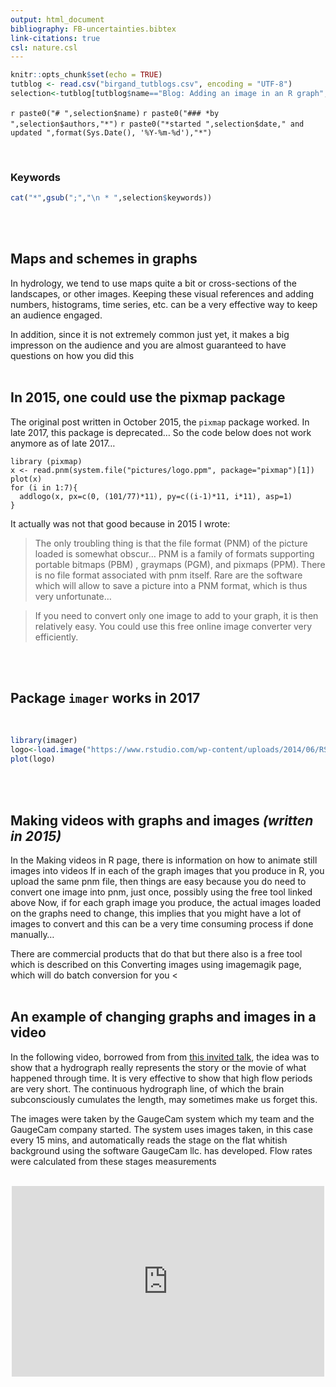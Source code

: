 ```yaml
---
output: html_document
bibliography: FB-uncertainties.bibtex
link-citations: true
csl: nature.csl
---
```



```r
knitr::opts_chunk$set(echo = TRUE)
tutblog <- read.csv("birgand_tutblogs.csv", encoding = "UTF-8")
selection<-tutblog[tutblog$name=="Blog: Adding an image in an R graph",]
```
`r paste0("# ",selection$name)`
`r paste0("### *by ",selection$authors,"*")`
`r paste0("*started ",selection$date," and updated ",format(Sys.Date(), '%Y-%m-%d'),"*")`

<br/>

### Keywords
```r
cat("*",gsub(";","\n * ",selection$keywords))
```
<br/><br/>

## Maps and schemes in graphs

In hydrology, we tend to use maps quite a bit or cross-sections of the landscapes, or other images. Keeping these visual references and adding numbers, histograms, time series, etc. can be a very effective way to keep an audience engaged.

In addition, since it is not extremely common just yet, it makes a big impresson on the audience and you are almost guaranteed to have questions on how you did this
<br/><br/>

## In 2015, one could use the pixmap package

The original post written in October 2015, the `pixmap` package worked.  In late 2017, this package is deprecated... So the code below does not work anymore as of late 2017...

```
library (pixmap)
x <- read.pnm(system.file("pictures/logo.ppm", package="pixmap")[1])
plot(x)
for (i in 1:7){
  addlogo(x, px=c(0, (101/77)*11), py=c((i-1)*11, i*11), asp=1)
}
```

It actually was not that good because in 2015 I wrote:

>The only troubling thing is that the file format (PNM) of the picture loaded is somewhat obscur...
PNM is a family of formats supporting portable bitmaps (PBM) , graymaps (PGM), and pixmaps (PPM). There is no file format associated with pnm itself. Rare are the software which will allow to save a picture into a PNM format, which is thus very unfortunate...

>If you need to convert only one image to add to your graph, it is then relatively easy. You could use this free online image converter very efficiently.

<br/><br/>

## Package `imager` works in 2017
<br/>

```r
library(imager)
logo<-load.image("https://www.rstudio.com/wp-content/uploads/2014/06/RStudio-Ball.png")
plot(logo)
```
<br/><br/>

## Making videos with graphs and images *(written in 2015)*

In the Making videos in R page, there is information on how to animate still images into videos
If in each of the graph images that you produce in R, you upload the same pnm file, then things are easy because you do need to convert one image into pnm, just once, possibly using the free tool linked above
Now, if for each graph image you produce, the actual images loaded on the graphs need to change, this implies that you might have a lot of images to convert and this can be a very time consuming process if done manually...

There are commercial products that do that but there also is a free tool which is described on this Converting images using imagemagik page, which will do batch conversion for you
<<br/><br/>

## An example of changing graphs and images in a video

In the following video, borrowed from from [this invited talk](presentations_pdf/Birgand_WQ_ASABE_2014.pdf), the idea was to show that a hydrograph really represents the story or the movie of what happened through time. It is very effective to show that high flow periods are very short. The continuous hydrograph line, of which the brain subconsciously cumulates the length, may sometimes make us forget this.

The images were taken by the GaugeCam system which my team and the GaugeCam company started. The system uses images taken, in this case every 15 mins, and automatically reads the stage on the flat whitish background using the software GaugeCam llc. has developed. Flow rates were calculated from these stages measurements
<br/><br/>

<center><iframe width="500" height="305" src="https://www.youtube.com/embed/uUG_QScHFwQ" frameborder="0" allowfullscreen></iframe></center>
